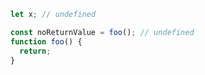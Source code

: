 ```js
let x; // undefined

const noReturnValue = foo(); // undefined
function foo() {
  return;
}
```
